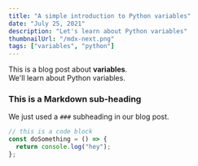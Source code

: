 ```yaml
---
title: "A simple introduction to Python variables"
date: "July 25, 2021"
description: "Let's learn about Python variables"
thumbnailUrl: "/mdx-next.png"
tags: ["variables", "python"]
---
```


<div>
  This is a blog post about <strong>variables</strong>. <br />
  We'll learn about Python variables.
</div>

### This is a Markdown sub-heading

We just used a `###` subheading in our blog post.

```typescript
// this is a code block
const doSomething = () => {
  return console.log("hey");
};
```
